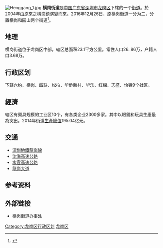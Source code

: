 {{中国乡级行政区|44/03/07/017/000
|景观照片文件名 = HengGang.jpg
|景观照片描述 = 图为横岗街道，摄于2022年
|位置图文件名 = 
|位置图描述 = 
|汉语拼音 = 
|通用拼音 = 
|上级行政区 = [[广东省|广东省]][[深圳市|深圳市]][[龙岗区|龙岗区]]
|建置时间 = 2004年
|政府驻地 = 
|地理坐标 = 
|总面积 = 23.1平方公里
|户籍人口 = 3.68万
|户籍人口年份 = 
|常住人口 = 26.86万
|常住人口年份 = 
|人口密度 = 11627人/平方公里
|GDP = 
|GDP年份 = 
|邮政编码 = 
|电话区号 = 0755
|官方网站 = http://www.hgjdb.lg.gov.cn/
|网站名称 = 横岗街道办事处
}}
[[File:Henggang_1.jpg|thumb]]
'''横岗街道'''是[[中华人民共和国|中国]][[广东省|广东省]][[深圳市|深圳市]][[龙岗区|龙岗区]]下辖的一个[[街道_(行政区划)|街道]]。於2004年由原來之橫崗鎮演變而來。2016年12月26日，原横岗街道一分为二，分置横岗和园山两个街道<ref name="龙岗区新设吉华、园山、宝龙街道">{{cite web|title=龙岗区新设吉华、园山、宝龙街道|url=http://wb.sznews.com/html/2016-12/27/content_3695931.htm|access-date=2017-04-14|archive-date=2020-11-28|archive-url=https://web.archive.org/web/20201128015629/http://wb.sznews.com/html/2016-12/27/content_3695931.htm|dead-url=no}}</ref>。

==地理==
横岗街道位于龙岗区中部，辖区总面积23.1平方公里。常住人口26. 86万，户籍人口3.68万。

==行政区划==
下辖六约、横岗、四联、松柏、华侨新村、华乐、红棉、志盛、怡锦9个社区。

==經濟==
辖区有颇具规模的工业区10个，有各类企业2300多家。其中以眼鏡和玩具生產最為突出。2014年街道[[国内生产总值|生產總值]]195.04亿元。

==交通==
*[[龍崗線|深圳地鐵龍崗線]]
*[[沈海高速公路|沈海高速公路]]
*[[水官高速公路|水官高速公路]]
*[[龍崗大道|龍崗大道]]

==参考资料==
{{Reflist}}
== 外部链接 ==
* [https://web.archive.org/web/20170415103718/http://www.hgjdb.lg.gov.cn/ 横岗街道办事处]


{{深圳小作品}}
{{深圳市龙岗区行政区划}}
[[Category:龙岗区行政区划|Category:龙岗区行政区划]]
[[Category:深圳街道_(行政区划)|龙岗区]]